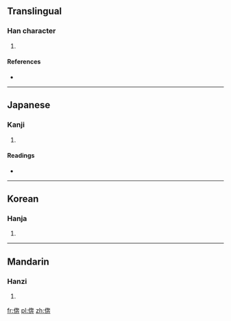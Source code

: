 ==Translingual==

===Han character===
{{Han char|rn=9|rad=人|as=08|sn=10|four=|canj=人大十廿 (OKJT)}}

# {{defn|Han|sort=人08}}

====References====
* {{Han ref|kx=0109.160|dkj=00806|dj=0232.140|hdz=10172.100|uh=5034|ud=20532}}

----

==Japanese==

===Kanji===
{{ja-kanji|grade=|rs=人08}}

# {{defn|Japanese|sort=人08}}

====Readings====
* {{ja-readings|on=[[ほん]] (hon)|kun=}}

----

==Korean==

===Hanja===
{{ko-hanja|hangeul=분|rv=bun|mr=pun}}

# {{defn|Korean|sort=人08}}

----

==Mandarin==

===Hanzi===
{{cmn-hanzi|pin=[[bèn]] ([[ben4]])|wg=pen<sup>4</sup>}}

# {{defn|Mandarin|sort=人08}}

[[fr:倴]]
[[pl:倴]]
[[zh:倴]]
